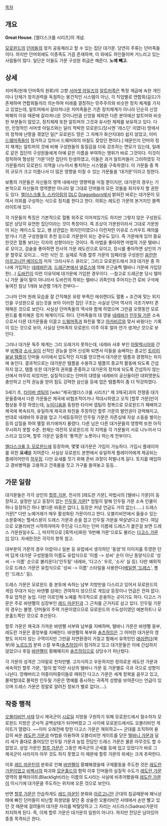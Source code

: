 [[목차]]

== 개요 ==
'''Great House'''. [엘더스크롤 시리즈]의 개념.

[[모로윈드]]의 [[던머]]들의 정치 공동체라고 할 수 있는 집단 대가문. 당연히 주류는 던머족들이다. 하지만 던머외에도 이종족도 가끔 존재하며, 이 외에도 하인들이며 거느리고 있는 사람들이 많다. 일단은 이들도 가문 구성원 취급은 해준다. '''노예 빼고'''. 

== 상세 ==
치머족(현재 던머족의 원류)의 고향 [[서머셋 아일즈]]의 [[알트머]]족은 특정 계급에 속한 개인이나 단체가 정치권력을 독점하는 봉건적인 시스템이 아닌, 각 직업별로 연합회(길드)가 존재하며 연합회들끼리 의논하여 미래를 결정하는 민주주의와 비슷한 정치 체계를 가지고 있었는데, 알트머에서 갈라져나온 치머족들은 기존 정치체계가 아니라 단순히 신앙 박해의 이유 때문에 갈라져나온 것이니만큼 신앙을 제외한 다른 분야에선 알트머와 비슷한 부분들이 많았고, 정치체제 또한 알트머의 그것과 유사한 체제를 보유하고 있다. 다만, 안정적인 서머셋 아일즈와는 달리 척박한 모로윈드(당시엔 '레스딘{{{[Resdin]}}}' 이였다) 땅에서의 정착에 난항을 겪었던 일[* 모로윈드 땅은 그 자체가 화산지대라 쉽지 않았고, 이미 [[드웨머]]족들이 점거하고 있어서 드웨머와의 마찰도 잦았던 편이다.] 때문인지 던머의 정치 체계는 알트머의 것에 비해 구성원들의 동질감을 더욱 강조하는 면모가 있는데, 일례로 같은 집단의 구성원들에게 아예 같은 이름을 부여하는 행위가 바로 그것이다. 이것이 정착하여 형성된 '가문'이란 집단이 탄생하였고, 이들은 과거 알트머들이 그러하였듯 각 가문들끼리 모로윈드 지역을 나누어서 통치하는 시스템을 구축하였다. 이 가문들 중 특히 규모가 크고 이름나서 더 많은 영향을 미칠 수 있는 가문들을 '대가문'이라고 칭한다.

보통의 가문들은 자신들의 영역 내에서만 영향력을 미칠 뿐이지만, 대가문의 경우는 기본적으로 자신들의 영역뿐만 아니라 말 그대로 던머들의 모든 것들을 좌지우지 할 권한도 있다. [[엘더스크롤 5: 스카이림]]의 [[DLC]] [[Dragonborn]]에서 밝혀진 바로는 대가문이 모여서 의회를 구성하는 식으로 정치를 한다고 한다. 의회는 레도린 가문의 본거지인 블랙라이트에 있다.

각 가문들의 특징은 기본적으로 혈통 위주로 이어져있기도 하지만 그렇지 않은 구성원도 많은 상당히 유연한 집단이라는 것이 특징이다. 즉 조상이 가문원이라서 그대로 가문원이 되는 케이스도 있고, 쌩 상관없는 외지인이였으나 이런저런 이유로 스카우트 제의를 받거나 기존 구성원들의 추천 등으로 가문원이 되는 경우도 있다. 즉 가문에게 있어 중요한것은 혈통 보다는 각자의 성향이라는 것이다. 즉 마법을 좋아하면 마법의 가문 텔바니로 모이고, 검술을 좋아하면 전사의 가문 레도란으로 모이고, 장시를 좋아하면 상인의 가문 할루로 모이고... 이런 식인 것. 실제로 작중 할루 가문의 임페리얼 구성원인 [[음란한 아르고니안 메이드]]의 저자 '크라시우스 큐리오', 그리고 모로윈드에서 3대 대가문 중 하나에 가입하는 [[네레바린]]과, [[드래곤본]]에서 [[넬로스]]에 의해 은근슬쩍 텔바니 가문에 가입당한(...) [[도바킨]]이 이런 이유덕에 대가문에 가입한 경우이다. --참고로 드래곤본 당시 텔마니 가문 꼴이 말이 아니라서 도바킨의 작위는 텔바니 귀족인데 주어지는건 로비 구석에 놓여진 침낭 1개와 보관함 1개가 전부다--

그나마 던머 원래 모습을 잘 간직해온 유랑 부족인 애쉬랜더도 혈통 + 조건에 맞는 외지인을 구성원으로 삼는것을 보아 이러한 집단 구조는 사실상 던머 역사의 극초기부터 존재해온 것으로 보인다.
사실상 던머족들의 역사와 함께 하였으며 그만큼 오랫동안 모로윈드를 통치해온 정치 체계이기도 하다. 던머족들의 대 영웅 [[네레바]]가 [[인두릴 가문]] 소속으로서 다른 대가문들을 이끌고 [[드웨머]]족과 화친을 맺고 [[아카비르]]와 맞서 싸웠다는 기록이 있는 것으로 보아, 사실상 던머족의 모로윈드 이주 이후 얼마 안가 생겨난 것으로 보인다.

그러나 대가문 독주 체계는 그리 오래가지 못하는데, 네레바 사후 부인 [[아말렉시아]]와 간부 [[비벡]]과 [[소사 실]]이 신적인 권능을 얻어 신성화 되면서 이들을 숭배하는 종교인 [[트라이뷰널 템플]]이 던머들 사이에서 압도적인 지지를 얻으면서 대가문은 템플과 경쟁하는 처지에 놓인다. 결과적으로는 대가문은 템플을 수용하고 템플의 종교적 활동에 되도록 간섭하지 않고, 템플 또한 대가문의 권위를 존중하고 대가문의 정치에 되도록 간섭하지 않는 선에서 마무리 되었지만, 실질적으로는 던머의 대영웅 네레바의 공신들이란 대외명분도 충만하고 신적 권능을 얻어 힘도 강력한 삼신을 등에 업은 템플쪽이 좀 더 막강하였다.

3세기 초, [[타이버 셉팀]]의 [wiki:"제국(엘더스크롤 시리즈)" 제 3제국]과의 전쟁중 대가문들중에서 다른 가문들은 제국에 비협조적이거나 적대시하였고 오직 [할루 가문]만이 협상을 주장 하였는데, [[누미디움]]을 동원한 타이버 셉팀의 정복으로 모로윈드가 패배하고 제국에 복속되자, 유일하게 제국과 화친을 주장하던 할루 가문의 발언권이 강력해지고, 반대로 네레바의 후광을 업고 기세등등하던 인두릴 가문은 자존심에 자살 소동을 벌이는 등의 삽질을 하여 멸절 위기에까지 몰렸다. 다른 남은 다른 대가문들의 영향력 또한 아직 무시하지 못할 수준. 현재는 여전히 모로윈드의 각 지역을 각 가문들이 서로 나누어서 다스리고 있으며, 할루 가문은 일종의 '통역관' 노릇이나 하는게 전부이다.

[[엘더스크롤 3: 모로윈드]]에 등장하며, 몇몇 대가문은 가입이 가능하다. 가입시 플레이어를 위한 '''요새'''를 지어준다. 사실상 모로윈드 본편에서 유일하게 플레이어에게 제공되는 플레이어만의 [[하우징]]. 다만 요새를 짓기 위해 준비 과정이 허벌나게 길다. 토지를 매입하고 경비병력을 고용하고 건축물을 짓고 가구를 들여놓고 등등...

== 가문 일람 ==
대가문들은 각각 상인의 [[할루 가문]], 전사의 [레도란 가문], 마법사의 [텔바니 가문]이 등장하고, 설정만 남고 등장이 없는 [[인두릴 가문]][* 엄밀히 말해 인두릴 가문 소속 인물이 하나 등장하긴 하나 별다른 비중은 없다.], 등장은 커녕 언급도 거의 없는(……) 드레스 가문[* 다만 노예거래가 매우 활성화된 가문이라고 한다. 오블리비언에서 들을수 있는 소문중에는 헬세스왕이 드레스 가문과 손을 잡고 인두릴 가문을 박살냈다고 한다. 여담으로 오블리비언 시작하자마자 주인공 디스하는 던머 이름에 드레스가 붙은걸 보면 드레스 가문원일수도...], 마지막으로 [흑역사]화된 '6번째 가문'으로도 불리는 [[다고스 가문]]이 있다. 자세한것은 각각의 항목 참고.

대부분의 가문의 경우 아랍이나 일본 등 유럽에서 생각하던 '동양'의 이미지를 투영한 던머 답게 대가문 구성원들의 이름도 유럽식으로 '이름 -> 성씨' 순이 아닌 동양식으로 '성씨 -> 이름' 순으로 불리운다('인두릴' 네레바, '다고스' 우르, '소사' 실 등). 다만 예외적으로 드레스 가문은 유럽식으로 '성씨 -> 이름' 스타일을 사용한다([[베일렌 드레스|베일렌 '드레스]]', 롬린 '드레스' 등).

드레스 가문은 모로윈드 중 본토에 속하는 남부 지방만을 다스리고 있어서 모로윈드의 게임 무대가 되는 바덴펠 섬에는 관여하지 않으므로 게임상 등장이나 언급은 전혀 없다. 주요 업적은 농업. 다만 이로인해 노예를 적극적으로 운용하는 곳이기도 하다. 다고스 가문은 주로 바덴펠의 심장부인 [[레드 마운틴]]과 그 근처를 근거지로 삼고 있다. 인두릴 가문의 경우는 불명. 던머들의 주력 가문이였으므로 모로윈드의 수도성이였던 에본하트나 모운홀드쪽인 것으로 추산된다.

할루 가문은 제국과 가까운 바덴펠 서부와 남부를 지배하며, 텔바니 가문은 바덴펠 동부, 레도란 가문은 중앙부를 지배한다. 바덴펠의 북부와 [[솔츠하임]]은 그 어떠한 대가문의 영향도 미치지 않는 구역이지만 그만큼 자연환경이 거칠고 험해서 유목민인 [[애쉬랜더]](북부)와 [[노르드]]의 분파 스칼 부족([[솔츠하임]])이 점거하고 있고 대가문들은 이에 간섭하지 않았으나 후일 [[바덴펠]]이 황폐해지자 [[솔츠하임]]으로 상당수가 피난왔다. 

각 가문의 성격은 그야말로 천차만별. 고지식하고 우둔하지만 정의로운 레도란 가문과 세속적인 할루 가문, '힘이 법'이란 사상의 텔바니 가문 등 가문별로 극과 극으로 성향이 나뉜다. 망해버리고 어중이떠중이들로 때워진 다고스 가문은 세계 정복을 꿈꾸고 있고, 몰락할대로 몰락한 인두릴 가문은 명예를 중시하는 귀족적 성향을 보여준다는 언급이 있으며 드레스 가문은 정말로 알려진 정보가 별로 없다(....).

== 작중 행적 ==
[[오블리비언 사태]] 당시 제국군이 [[시로딜]] 지방을 구원하기 위해 모로윈드에서 철수하자 모로윈드 지방은 군사적 공백상태가 되어버렸고 그 사이에 모로윈드에서도 오블리비언 게이트가 열렸다. ~~이미 오래전에 망한 다고스 가문은 제외하고~~ 군대를 조직하여 용감히 싸운 [[레도란 가문]]과 마법을 이용하여 오블리비언 게이트를 닫은 [[텔바니 가문]]과 달리 세가 줄대로 줄어있던 인두릴 가문과 농업 전담인 드레스 가문은 물론 아무것도 할 수 없었고, 상업 가문인 [[할루 가문]]은 그동안 제국군의 군세를 등에 업고 있었다가 바로 그 제국군이 사라지자 아무 것도 하지 못했고 이 때문에 할루 가문의 위세는 크게 추락한다.

이후 [[레드 마운틴]]의 분화로 인해 [[바덴펠]]이 황폐해졌을때 구제활동을 주도한 것은 [[레도란 가문]]이었고 [[비벡]]시의 파괴와 [[모운홀드]]의 함락 이후 던머들의 실질적 수도가 [[레도란 가문]] 영역의 블랙라이트(Blacklight)라는 이름의 도시라는 사실에 비추어봤을때 [[레도란 가문]]이 이시기에 대가문을 주도하는 위치에 오른 것으로 보인다.

반면 [[할루 가문]]은 안습하게도 [[레드 마운틴]] 분화와 [[아르고니안]] 군대의 침공때문에 패닉상태에 빠진 던머들이 비난할 희생양을 찾던 중 상술한 오블리비언 사태에서 손만 빨고 있던 것 때문에 걸려들어 대가문 자리를 박탈당하고 그 자리는 사드라스(Sadras)가문이 차지하게 된다. 즉, 이제 할루 가문은 대가문의 일원이 아니다. 하지만 잔당은 남아있어 종종 목격되곤 한다.
